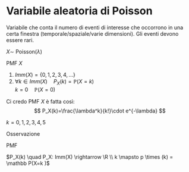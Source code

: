 # Variabile aleatoria di Poisson

Variabile che conta il numero di eventi di interesse che occorrono in una certa finestra (temporale/spaziale/varie dimensioni). Gli eventi devono essere rari.

$X \sim$ Poisson$(\lambda)$

PMF $X$

1. $Imm(X)= \{ 0,1,2,3,4,... \}$
2. $\forall k \in Imm(X) \quad P_X(k) = \mathbb P(X =k)$  
   $k=0 \quad \mathbb P(X=0)$

Ci credo PMF $X$ è fatta così:
$$
P_X(k)=\frac{\lambda^k}{k!}\cdot e^{-\lambda}
$$

$k= 0,1,2,3,4,5$

Osservazione

PMF

$P_X(k) \quad P_X: Imm(X) \rightarrow \R \\
k \mapsto p \times (k) = \mathbb P(X=k )$
